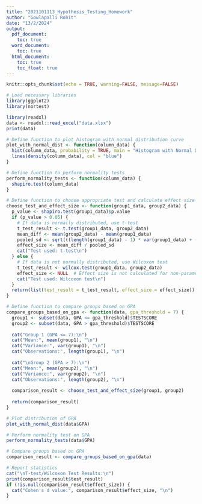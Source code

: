 ```yaml
---
title: "2021101113_Hypothesis_Testing_Homework"
author: "Gowlapalli Rohit"
date: "13/2/2024"
output:
  pdf_document:
    toc: true
  word_document:
    toc: true
  html_document:
    toc: true
    toc_float: true
---
```


```r
knitr::opts_chunk$set(echo = TRUE, warning=FALSE, message=FALSE)
```

```r


# Load necessary libraries
library(ggplot2)
library(nortest)

library(readxl)
data <- readxl::read_excel("data.xlsx")
print(data)

# Define function to plot histogram with normal distribution curve
plot_with_normal_dist <- function(column_data) {
  hist(column_data, probability = TRUE, main = "Histogram with Normal Distribution Curve")
  lines(density(column_data), col = "blue")
}

# Define function to perform normality tests
perform_normality_tests <- function(column_data) {
  shapiro.test(column_data)
}

# Define function to choose appropriate test and calculate effect size
choose_test_and_effect_size <- function(group1_data, group2_data) {
  p_value <- shapiro.test(group1_data)$p.value
  if (p_value > 0.05) {
    # If data is normally distributed, use t-test
    t_test_result <- t.test(group1_data, group2_data)
    mean_diff <- mean(group2_data) - mean(group1_data)
    pooled_sd <- sqrt(((length(group1_data) - 1) * var(group1_data) + (length(group2_data) - 1) * var(group2_data)) / (length(group1_data) + length(group2_data) - 2))
    effect_size <- mean_diff / pooled_sd
    cat("Test used: t-test\n")
  } else {
    # If data is not normally distributed, use Wilcoxon test
    t_test_result <- wilcox.test(group1_data, group2_data)
    effect_size <- NULL  # Effect size is not calculated for non-parametric tests
    cat("Test used: Wilcoxon test\n")
  }
  return(list(test_result = t_test_result, effect_size = effect_size))
}

# Define function to compare groups based on GPA
compare_groups_based_on_gpa <- function(data, gpa_threshold = 7) {
  group1 <- subset(data, GPA <= gpa_threshold)$TESTSCORE
  group2 <- subset(data, GPA > gpa_threshold)$TESTSCORE
  
  cat("Group 1 (GPA <= 7):\n")
  cat("Mean:", mean(group1), "\n")
  cat("Variance:", var(group1), "\n")
  cat("Observations:", length(group1), "\n")
  
  cat("\nGroup 2 (GPA > 7):\n")
  cat("Mean:", mean(group2), "\n")
  cat("Variance:", var(group2), "\n")
  cat("Observations:", length(group2), "\n")
  
  comparison_result <- choose_test_and_effect_size(group1, group2)
  
  return(comparison_result)
}

# Plot distribution of GPA
plot_with_normal_dist(data$GPA)

# Perform normality test on GPA
perform_normality_tests(data$GPA)

# Compare groups based on GPA
comparison_result <- compare_groups_based_on_gpa(data)

# Report statistics
cat("\nT-test/Wilcoxon Test Results:\n")
print(comparison_result$test_result)
if (!is.null(comparison_result$effect_size)) {
  cat("Cohen's d value:", comparison_result$effect_size, "\n")
}
```